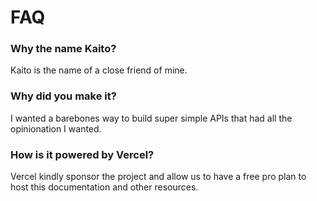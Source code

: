 # FAQ

### Why the name Kaito?

Kaito is the name of a close friend of mine.

### Why did you make it?

I wanted a barebones way to build super simple APIs that had all the opinionation I wanted.

### How is it powered by Vercel?

Vercel kindly sponsor the project and allow us to have a free pro plan to host this documentation and other resources.
